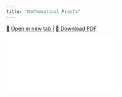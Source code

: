 ```yaml
---
title: "Mathematical Proofs"
---
```


<p>
  <a href="pdf/Proofs.pdf" target="_blank" rel="noopener noreferrer">
    📖 Open in new tab
  </a> |
  <a href="pdf/Proofs.pdf" download>
    📄 Download PDF
  </a>
</p>

<div class="responsive-pdf">
  <iframe src="pdf/Proofs.pdf" frameborder="0"></iframe>
</div>
